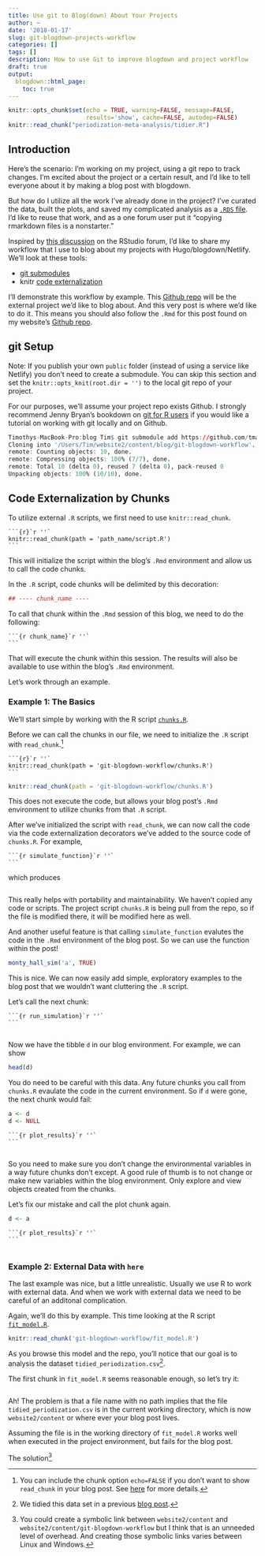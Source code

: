 ```yaml
---
title: Use git to Blog(down) About Your Projects
author: ~
date: '2018-01-17'
slug: git-blogdown-projects-workflow
categories: []
tags: []
description: How to use Git to improve blogdown and project workflow 
draft: true
output:
  blogdown::html_page:
    toc: true 
---
```


```r
knitr::opts_chunk$set(echo = TRUE, warning=FALSE, message=FALSE, 
                      results='show', cache=FALSE, autodep=FALSE)
knitr::read_chunk("periodization-meta-analysis/tidier.R")
```

## Introduction

Here's the scenario: I'm working on my project, using a git repo to track changes. I'm excited about the project or a certain result, and I'd like to tell everyone about it by making a blog post with blogdown.

But how do I utilize all the work I've already done in the project? I've curated the data, built the plots, and saved my complicated analysis as a [`.RDS` file](https://www.fromthebottomoftheheap.net/2012/04/01/saving-and-loading-r-objects/). I'd like to reuse that work, and as a one forum user put it "copying rmarkdown files is a nonstarter."

Inspired by [this discussion](https://community.rstudio.com/t/whats-your-blogdown-workflow-to-include-work-from-other-projects/1445) on the RStudio forum, I'd like to share my workflow that I use to blog about my projects with Hugo/blogdown/Netlify. We'll look at these tools:

- [git submodules](https://git-scm.com/book/en/v2/Git-Tools-Submodules)  
- knitr [code externalization](https://yihui.name/knitr/demo/externalization/)

I'll demonstrate this workflow by example. This [Github repo](https://github.com/tmastny/git-blogdown-workflow) will be the external project we'd like to blog about. And this very post is where we'd like to do it. This means you should also follow the `.Rmd` for this post found on my website's [Github repo](https://github.com/tmastny/website2/blob/master/content/blog/2018-01-16-git-blogdown-project-workflow.Rmd).

## git Setup

Note: If you publish your own `public` folder (instead of using a service like Netlify) you don't need to create a submodule. You can skip this section and set the `knitr::opts_knit(root.dir = '')` to the local git repo of your project.

For our purposes, we'll assume your project repo exists Github. I strongly recommend Jenny Bryan's bookdown on [git for R users](http://happygitwithr.com/index.html) if you would like a tutorial on working with git locally and on Github.

```r
Timothys-MacBook-Pro:blog Tim$ git submodule add https://github.com/tmastny/git-blogdown-workflow.git
Cloning into '/Users/Tim/website2/content/blog/git-blogdown-workflow'...
remote: Counting objects: 10, done.
remote: Compressing objects: 100% (7/7), done.
remote: Total 10 (delta 0), reused 7 (delta 0), pack-reused 0
Unpacking objects: 100% (10/10), done.
```


## Code Externalization by Chunks

To utilize external `.R` scripts, we first need to use `knitr::read_chunk`. 

````
```{r}`r ''`
knitr::read_chunk(path = 'path_name/script.R')
```
````
This will initialize the script within the blog's `.Rmd` environment and allow us to call the code chunks.

In the `.R` script, code chunks will be delimited by this decoration:

```r
## ---- chunk_name ----
```

To call that chunk within the `.Rmd` session of this blog, we need to do the following:

````
```{r chunk_name}`r ''`
```
````

That will execute the chunk within this session. The results will also be available to use within the blog's `.Rmd` environment. 

Let's work through an example.

### Example 1: The Basics

We'll start simple by working with the R script [`chunks.R`](https://github.com/tmastny/git-blogdown-workflow/blob/master/chunks.R).

Before we can call the chunks in our file, we need to initialize the `.R` script with `read_chunk`.^[You can include the chunk option `echo=FALSE` if you don't want to show `read_chunk` in your blog post. See [here](https://yihui.name/knitr/options/) for more details.] 

````
```{r}`r ''`
knitr::read_chunk(path = 'git-blogdown-workflow/chunks.R')
```
````
```r
knitr::read_chunk(path = 'git-blogdown-workflow/chunks.R')
```

This does not execute the code, but allows your blog post's `.Rmd` environment to utilize chunks from that `.R` script. 

After we've initialized the script with `read_chunk`, we can now call the code via the code externalization decorators we've added to the source code of `chunks.R`. For example,

````
```{r simulate_function}`r ''`
```
````
which produces
```r
```

This really helps with portability and maintainability. We haven't copied any code or scripts. The project script `chunks.R` is being pull from the repo, so if the file is modified there, it will be modified here as well. 

And another useful feature is that calling `simulate_function` evalutes the code in the `.Rmd` environment of the blog post. So we can use the function within the post!

```r
monty_hall_sim('a', TRUE)
```

This is nice. We can now easily add simple, exploratory examples to the blog post  that we wouldn't want cluttering the `.R` script. 

Let's call the next chunk:
````
```{r run_simulation}`r ''`
```
````
```r
```

Now we have the tibble `d` in our blog environment. For example, we can show
```r
head(d)
```

You do need to be careful with this data. Any future chunks you call from `chunks.R` evaulate the code in the current environment. So if `d` were gone, the next chunk would fail:
```r
a <- d
d <- NULL
```

````
```{r plot_results}`r ''`
```
````
```r
```

So you need to make sure you don't change the environmental variables in a way future chunks don't except. A good rule of thumb is to not change or make new variables within the blog environment. Only explore and view objects created from the chunks.

Let's fix our mistake and call the plot chunk again.

```r
d <- a
```

````
```{r plot_results}`r ''`
```
````
```r
```

### Example 2: External Data with `here`

The last example was nice, but a little unrealistic. Usually we use R to work with external data. And when we work with external data we need to be careful of an additonal complication.

Again, we'll do this by example. This time looking at the R script [`fit_model.R`](https://github.com/tmastny/git-blogdown-workflow/blob/master/fit_model.R). 
```r
knitr::read_chunk('git-blogdown-workflow/fit_model.R')
```


As you browse this model and the repo, you'll notice that our goal is to analysis the dataset `tidied_periodization.csv`^[We tidied this data set in a previous [blog post](https://timmastny.rbind.io/blog/tidying-messy-spreadsheets-dplyr/).].

The first chunk in `fit_model.R` seems reasonable enough, so let's try it:
```r
```

Ah! The problem is that a file name with no path implies that the file `tidied_periodization.csv` is in the current working directory, which is now `website2/content` or where ever your blog post lives.

Assuming the file is in the working directory of `fit_model.R` works well when executed in the project environment, but fails for the blog post.

The solution^[You could create a symbolic link between `website2/content` and `website2/content/git-blogdown-workflow` but I think that is an unneeded level of overhead. And creating those symbolic links varies between Linux and Windows.]









